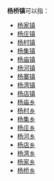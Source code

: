 '''杨桥镇'''可以指：
{{PRC admin/disambig|13/04/25/101/000|34/08/11/101/000|34/12/21/101/000|36/05/21/101/000|43/04/24/108/000|43/05/21/115/000|51/13/24/124/000}}
* [[杨家镇|杨家镇]]
* [[杨庄镇|杨庄镇]]
* [[杨村镇|杨村镇]]
* [[杨集镇|杨集镇]]
* [[杨庙镇|杨庙镇]]
* [[杨河镇|杨河镇]]
* [[杨寨镇|杨寨镇]]
* [[杨湾镇|杨湾镇]]
* [[杨店镇|杨店镇]]
* [[杨庙乡|杨庙乡]]
* [[杨村乡|杨村乡]]
* [[杨集乡|杨集乡]]
* [[杨庄乡|杨庄乡]]
* [[杨河乡|杨河乡]]
* [[杨店乡|杨店乡]]
* [[杨湾乡|杨湾乡]]
* [[杨家乡|杨家乡]]
* [[杨桥乡|杨桥乡]]
{{disambig|cat=三字中国镇名消歧义}}